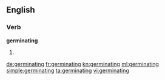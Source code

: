 ==English==

===Verb===
'''germinating'''

# {{third-person singular of|germinate}}

[[de:germinating]]
[[fr:germinating]]
[[kn:germinating]]
[[ml:germinating]]
[[simple:germinating]]
[[ta:germinating]]
[[vi:germinating]]